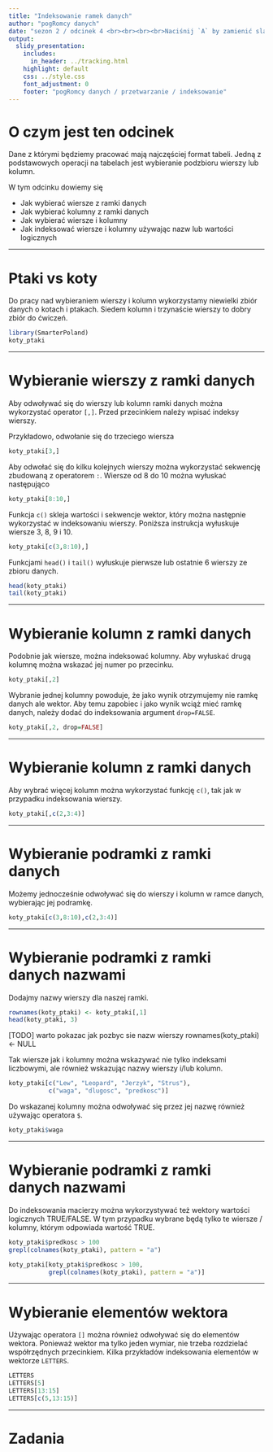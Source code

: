 ```yaml
---
title: "Indeksowanie ramek danych"
author: "pogRomcy danych"
date: "sezon 2 / odcinek 4 <br><br><br><br>Naciśnij `A` by zamienić slajdy na ciągły tekst. <br> Naciśnij `T` by wyświetlić spis treści."
output:
  slidy_presentation:
    includes:
      in_header: ../tracking.html
    highlight: default
    css: ../style.css
    font_adjustment: 0
    footer: "pogRomcy danych / przetwarzanie / indeksowanie"
---
```


# O czym jest ten odcinek

Dane z którymi będziemy pracować mają najczęściej format tabeli. 
Jedną z podstawowych operacji na tabelach jest wybieranie podzbioru wierszy lub kolumn.

W tym odcinku dowiemy się

- Jak wybierać wiersze z ramki danych
- Jak wybierać kolumny z ramki danych
- Jak wybierać wiersze i kolumny
- Jak indeksować wiersze i kolumny używając nazw lub wartości logicznych

---

# Ptaki vs koty

Do pracy nad wybieraniem wierszy i kolumn wykorzystamy niewielki zbiór danych o kotach i ptakach.
Siedem kolumn i trzynaście wierszy to dobry zbiór do ćwiczeń.

```r
library(SmarterPoland)
koty_ptaki
```

---

# Wybieranie wierszy z ramki danych

Aby odwoływać się do wierszy lub kolumn ramki danych można wykorzystać operator `[,]`. 
Przed przecinkiem należy wpisać indeksy wierszy.

Przykładowo, odwołanie się do trzeciego wiersza

```r
koty_ptaki[3,]
```

Aby odwołać się do kilku kolejnych wierszy można wykorzystać sekwencję zbudowaną z operatorem `:`.
Wiersze od 8 do 10 można wyłuskać następująco

```r
koty_ptaki[8:10,]
```

Funkcja `c()` skleja wartości i sekwencje  wektor, który można następnie wykorzystać w indeksowaniu wierszy.
Poniższa instrukcja wyłuskuje wiersze 3, 8, 9 i 10.

```r
koty_ptaki[c(3,8:10),]
```

Funkcjami `head()` i `tail()` wyłuskuje pierwsze lub ostatnie 6 wierszy ze zbioru danych.

```r
head(koty_ptaki)
tail(koty_ptaki)
```

---

# Wybieranie kolumn z ramki danych

Podobnie jak wiersze, można indeksować kolumny. Aby wyłuskać drugą kolumnę można wskazać jej numer po przecinku.

```r
koty_ptaki[,2]
```

Wybranie jednej kolumny powoduje, że jako wynik otrzymujemy nie ramkę danych ale wektor.
Aby temu zapobiec i jako wynik wciąż mieć ramkę danych, należy dodać do indeksowania argument `drop=FALSE`.

```r
koty_ptaki[,2, drop=FALSE]
```

---

# Wybieranie kolumn z ramki danych

Aby wybrać więcej kolumn można wykorzystać funkcję `c()`, tak jak w przypadku indeksowania wierszy.

```r
koty_ptaki[,c(2,3:4)]
```

---

# Wybieranie podramki z ramki danych

Możemy jednocześnie odwoływać się do wierszy i kolumn w ramce danych, wybierając jej podramkę.

```r
koty_ptaki[c(3,8:10),c(2,3:4)]
```

---

# Wybieranie podramki z ramki danych nazwami

Dodajmy nazwy wierszy dla naszej ramki.

```r
rownames(koty_ptaki) <- koty_ptaki[,1]
head(koty_ptaki, 3)
```

[TODO] warto pokazac jak pozbyc sie nazw wierszy
rownames(koty_ptaki) <- NULL

Tak wiersze jak i kolumny można wskazywać nie tylko indeksami liczbowymi, ale również wskazując nazwy wierszy i/lub kolumn.

```r
koty_ptaki[c("Lew", "Leopard", "Jerzyk", "Strus"),
           c("waga", "dlugosc", "predkosc")]
```

Do wskazanej kolumny można odwoływać się przez jej nazwę również używając operatora `$`.

```r
koty_ptaki$waga
```

---

# Wybieranie podramki z ramki danych nazwami

Do indeksowania macierzy można wykorzystywać też wektory wartości logicznych TRUE/FALSE. W tym przypadku wybrane będą tylko te wiersze / kolumny, którym odpowiada wartość TRUE.

```r
koty_ptaki$predkosc > 100
grepl(colnames(koty_ptaki), pattern = "a")

koty_ptaki[koty_ptaki$predkosc > 100,
           grepl(colnames(koty_ptaki), pattern = "a")]
```

---

# Wybieranie elementów wektora

Używając operatora `[]` można również odwoływać się do elementów wektora. Ponieważ wektor ma tylko jeden wymiar, nie trzeba rozdzielać współrzędnych przecinkiem.
Kilka przykładów indeksowania elementów w wektorze `LETTERS`.

```r
LETTERS
LETTERS[5]
LETTERS[13:15]
LETTERS[c(5,13:15)]
```

---

# Zadania


